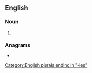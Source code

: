 ==English==

===Noun===
{{head|en|noun plural form}}

# {{plural of|acidity|lang=en}}

===Anagrams===
* {{anagrams|en|a=acdeiiist|adicities}}

[[Category:English plurals ending in "-ies"]]